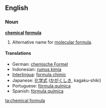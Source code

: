 ==English==

===Noun===
'''[[chemical]] [[formula]]'''

# Alternative name for [[molecular formula]].

====Translations====
*German: [[chemische Formel]] {{f}}
*Indonesian: [[rumus kimia]]
*[[Interlingua]]: [[formula chimic]]
*Japanese: [[化学式]] ([[かがくしき]], kagaku-shiki)
*Portuguese: [[fórmula química]] {{f}}
*Spanish: [[fórmula química]] {{f}}

[[ta:chemical formula]]